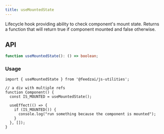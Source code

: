 ```yaml
---
title: useMountedState
---
```

Lifecycle hook providing ability to check component's mount state.
Returns a function that will return true if component mounted and false otherwise.

## API

```typescript
function useMountedState(): () => boolean;
```

### Usage

```tsx
import { useMountedState } from '@feedzai/js-utilities';

// a div with multiple refs
function Component() {
  const IS_MOUNTED = useMountedState();

  useEffect(() => {
    if (IS_MOUNTED()) {
      console.log("run something because the component is mounted");
    }
  }, []);
}
```
